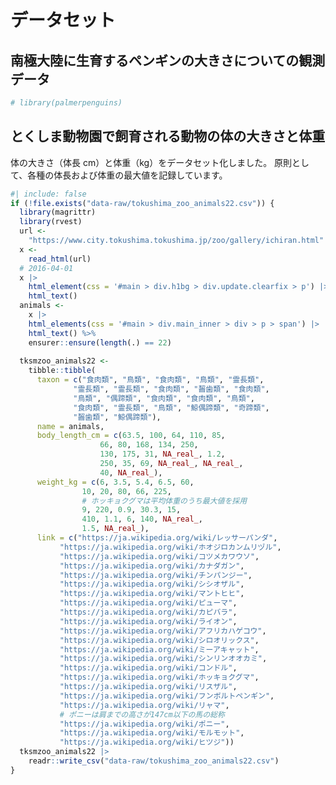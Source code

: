 # データセット

## 南極大陸に生育するペンギンの大きさについての観測データ

```r
# library(palmerpenguins)
```


## とくしま動物園で飼育される動物の体の大きさと体重

体の大きさ（体長 cm）と体重（kg）をデータセット化しました。
原則として、各種の体長および体重の最大値を記録しています。


```r
#| include: false
if (!file.exists("data-raw/tokushima_zoo_animals22.csv")) {
  library(magrittr)
  library(rvest)
  url <-
    "https://www.city.tokushima.tokushima.jp/zoo/gallery/ichiran.html"
  x <-
    read_html(url)
  # 2016-04-01
  x |>
    html_element(css = '#main > div.h1bg > div.update.clearfix > p') |>
    html_text()
  animals <-
    x |>
    html_elements(css = '#main > div.main_inner > div > p > span') |>
    html_text() %>%
    ensurer::ensure(length(.) == 22)
  
  tksmzoo_animals22 <-
    tibble::tibble(
      taxon = c("食肉類", "鳥類", "食肉類", "鳥類", "霊長類",
              "霊長類", "霊長類", "食肉類", "齧歯類", "食肉類",
              "鳥類", "偶蹄類", "食肉類", "食肉類", "鳥類",
              "食肉類", "霊長類", "鳥類", "鯨偶蹄類", "奇蹄類",
              "齧歯類", "鯨偶蹄類"),
      name = animals,
      body_length_cm = c(63.5, 100, 64, 110, 85,
                    66, 80, 168, 134, 250,
                    130, 175, 31, NA_real_, 1.2,
                    250, 35, 69, NA_real_, NA_real_,
                    40, NA_real_),
      weight_kg = c(6, 3.5, 5.4, 6.5, 60,
                10, 20, 80, 66, 225,
                # ホッキョクグマは平均体重のうち最大値を採用
                9, 220, 0.9, 30.3, 15,
                410, 1.1, 6, 140, NA_real_,
                1.5, NA_real_),
      link = c("https://ja.wikipedia.org/wiki/レッサーパンダ",
           "https://ja.wikipedia.org/wiki/ホオジロカンムリヅル",
           "https://ja.wikipedia.org/wiki/コツメカワウソ",
           "https://ja.wikipedia.org/wiki/カナダガン",
           "https://ja.wikipedia.org/wiki/チンパンジー",
           "https://ja.wikipedia.org/wiki/シシオザル",
           "https://ja.wikipedia.org/wiki/マントヒヒ",
           "https://ja.wikipedia.org/wiki/ピューマ",
           "https://ja.wikipedia.org/wiki/カピバラ",
           "https://ja.wikipedia.org/wiki/ライオン",
           "https://ja.wikipedia.org/wiki/アフリカハゲコウ",
           "https://ja.wikipedia.org/wiki/シロオリックス",
           "https://ja.wikipedia.org/wiki/ミーアキャット",
           "https://ja.wikipedia.org/wiki/シンリンオオカミ",
           "https://ja.wikipedia.org/wiki/コンドル",
           "https://ja.wikipedia.org/wiki/ホッキョクグマ",
           "https://ja.wikipedia.org/wiki/リスザル",
           "https://ja.wikipedia.org/wiki/フンボルトペンギン",
           "https://ja.wikipedia.org/wiki/リャマ",
           # ポニーは肩までの高さが147cm以下の馬の総称
           "https://ja.wikipedia.org/wiki/ポニー",
           "https://ja.wikipedia.org/wiki/モルモット",
           "https://ja.wikipedia.org/wiki/ヒツジ"))
  tksmzoo_animals22 |> 
    readr::write_csv("data-raw/tokushima_zoo_animals22.csv")
}
```

